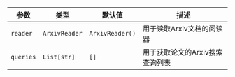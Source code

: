 | 参数 | 类型 | 默认值 | 描述 |
| --- | --- | --- | --- |
| `reader` | `ArxivReader` | `ArxivReader()` | 用于读取Arxiv文档的阅读器 |
| `queries` | `List[str]` | `[]` | 用于获取论文的Arxiv搜索查询列表 |